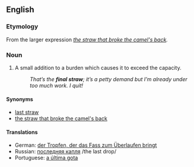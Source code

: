 ==English==

===Etymology===
From the larger expression ''[[the straw that broke the camel's back]].''
  
===Noun===
{{en-noun|sg=[[final]] [[straw]]|-}}

# {{slang}} A small addition to a burden which causes it to exceed the capacity.  
#: ''That’s the '''final straw'''; it’s a petty demand but I’m already under too much work.  I quit!''

====Synonyms====
*[[last straw]]
*[[the straw that broke the camel's back]]

====Translations====
*German: [[der Tropfen, der das Fass zum Überlaufen bringt]]
*Russian: [[последняя капля]] /the last drop/
*Portuguese: [[a última gota]]